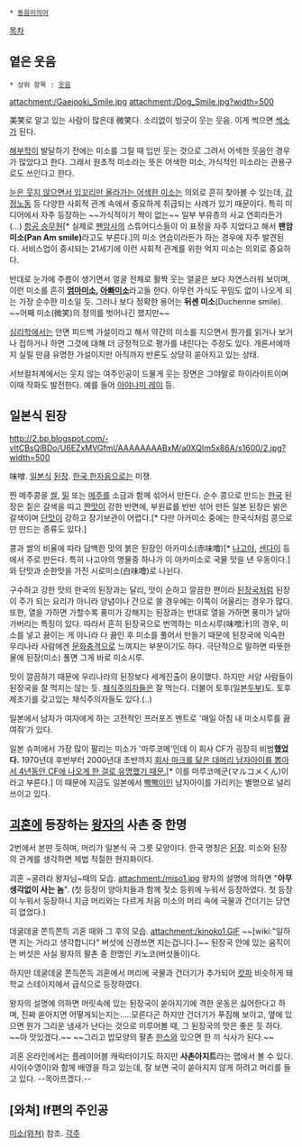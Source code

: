  * [[동음이의어]]

[[목차]]
== 옅은 웃음 ==
 * 상위 항목 : [[웃음]]

attachment:/Gaejooki_Smile.jpg
attachment:/Dog_Smile.jpg?width=500

美笑로 알고 있는 사람이 많은데 微笑다. 소리없이 빙긋이 웃는 웃음. 이게 썩으면 [[썩소]]가 된다.

[[해부학]]이 발달하기 전에는 미소를 그릴 때 입만 웃는 것으로 그려서 어색한 웃음인 경우가 많았다고 한다. 그래서 원초적 미소라는 뜻은 어색한 미소, 가식적인 미소라는 관용구로도 쓰인다고 한다.

[[세상에서 제일 어색한 사진|눈은 웃지 않으면서 입꼬리만 올라가는 어색한 미소]]는 의외로 흔히 찾아볼 수 있는데, [[감정노동]] 등 다양한 사회적 관계 속에서 중요하게 취급되는 사례가 있기 때문이다. 특히 미디어에서 자주 등장하는 ~~가식적이기 짝이 없는~~ 일부 부유층의 사교 연회라든가(…) [[항공 승무원]][* 실제로 [[팬암]]사의 스튜어디스들이 이 표정을 자주 지었다고 해서 '''팬암 미소(Pan Am smile)'''라고도 부른다.]의 미소 연습이라든가 하는 경우에 자주 발견된다. 서비스업이 중시되는 21세기에 이런 사회적 관계를 위한 억지 미소는 의외로 중요하다.

반대로 눈가에 주름이 생기면서 얼굴 전체로 활짝 웃는 얼굴은 보다 자연스러워 보이며, 이런 미소를 흔히 '''[[엄마]]미소, [[아빠]]미소'''라고들 한다. 아무런 가식도 꾸밈도 없이 나오게 되는 가장 순수한 미소일 듯. 그러나 보다 정확한 용어는 '''뒤셴 미소'''(Duchenne smile). ~~어째 미소(微笑)의 정의를 벗어나긴 했지만~~

[[심리학]]에서는 안면 피드백 가설이라고 해서 약간의 미소를 지으면서 뭔가를 읽거나 보거나 접하거나 하면 그것에 대해 더 긍정적으로 평가를 내린다는 주장도 있다. 개론서에까지 실릴 만큼 유명한 가설이지만 아직까지 반론도 상당히 쏟아지고 있는 상태.

서브컬처계에서는 웃지 않는 여주인공이 드물게 웃는 장면은 그야말로 하이라이트이며 이때 작화도 발전한다. 예를 들어 [[아야나미 레이]] 등.

== 일본식 된장 ==
http://2.bp.blogspot.com/-vItCBsQlBDo/U6EZxMVGfmI/AAAAAAAABxM/a0XQIm5x86A/s1600/2.jpg?width=500

味噌. [[일본]]식 [[된장]]. [[한국 한자음]]으로는 미쟁.

찐 메주콩을 [[쌀]], [[밀]] 또는 [[메주]]를 소금과 함께 섞어서 만든다. 순수 콩으로 만드는 [[한국]] 된장은 짙은 갈색을 띠고 [[짠맛]]이 강한 반면에, 부원료를 반반 섞어 만든 일본 된장은 밝은 갈색이며 [[단맛]]이 강하고 장기보관이 어렵다.[* 다만 아카미소 중에는 한국식처럼 콩으로만 만드는 종류도 있다.]

콩과 쌀의 비율에 따라 담백한 맛의 붉은 된장인 아카미소(赤味噲)[* [[나고야]], [[센다이]] 등에서 주로 만든다. 특히 나고야의 명물중 하나가 이 아카미소로 국물 맛을 낸 우동이다.]와 단맛과 순한맛을 가진 시로미소(白味噲)로 나뉜다.

구수하고 강한 맛의 한국의 된장과는 달리, 맛이 순하고 깔끔한 편이라 [[된장국]]처럼 된장이 주가 되는 요리가 아니라 양념이나 간으로 쓸 경우에는 이쪽이 어울리는 경우가 많다. 또한, 열을 가하면 가할수록 풍미가 강해지는 된장과는 반대로 열을 가하면 풍미가 날아가버리는 특징이 있다. 따라서 흔히 된장국으로 번역하는 미소시루(味噌汁)의 경우, 미소를 넣고 끓이는 게 아니라 다 끓인 후 미소를 풀어서 만들기 때문에 된장국에 익숙한 우리나라 사람에겐 [[문화충격]]으로 느껴지는 부분이기도 하다. 극단적으로 말하면 따뜻한 물에 된장(미소) 풀면 그게 바로 미소시루.

맛이 깔끔하기 때문에 우리나라의 된장보다 세계진출이 용이했다. 하지만 서양 사람들이 된장국을 잘 먹지는 않는 듯. [[채식주의]]자들은 잘 먹는다. 더불어 토후(일본[[두부]])도. 토후 제조기를 갖고있는 채식주의자들도 있다.(..)

일본에서 남자가 여자에게 하는 고전적인 프러포즈 멘트로 '매일 아침 내 미소시루를 끓여줘'가 있다.

일본 슈퍼에서 가장 많이 팔리는 미소가 '마루코메'인데 이 회사 CF가 굉장히 비범'''했었다.''' 1970년대 후반부터 2000년대 초반까지 [http://www.marukome.co.jp/marukome_omiso/character/ 회사 마크를 닮은 대머리 남자아이를 뽑아서 4년동안 CF에 나오게 한 걸로 유명했기 때문.][* 이를 마루코메군(マルコメくん)이라고 부른다.] 이 때문에 지금도 일본에서 [[빡빡이]]인 남자아이를 가리키는 별명으로 널리 쓰이고 있다.

== [[괴혼]]에 등장하는 [[왕자]]의 사촌 중 한명 ==
2번에서 본딴 듯하며, 머리가 일본식 국 그릇 모양이다. 한국 명칭은 [[된장]]. 미소와 된장의 관계를 생각하면 제법 적절한 현지화이다.

괴혼 ~굴려라 왕자님~때의 모습.
attachment:/miso1.jpg
왕자의 설명에 의하면 "'''아무 생각없이 사는 놈'''". (첫 등장이 양아치들과 함께 젖소 등위에 누워서 등장하였다. 첫 등장이 누워서 등장하니 지금 머리와는 다르게 처음 미소의 머리 속에 국물과 건더기는 당연히 없었다.)

데굴데굴 쫀득쫀득 괴혼 때와 그 후의 모습.
attachment:/kinoko1.GIF
~~[wiki:"일하면 지는 거라고 생각합니다" 버섯에 신경쓰면 지는겁니다.]~~
된장국 안에 있는 움직이는 버섯은 사실 왕자의 팔촌 중 한명인 키노코(버섯돌이)다.

하지만 데굴데굴 쫀득쫀득 괴혼에서 머리에 국물과 건더기가 추가되어 [[캇파]] 비슷하게 돼 학교 스테이지에서 급식으로 등장하였다.

왕자의 설명에 의하면 머릿속에 있는 된장국이 쏟아지기에 격한 운동은 싫어한다고 하며, 진짜 쏟아지면 어떻게되는지는.....모른다곤 하지만 건더기가 푸짐해 보이고, 옆에 있으면 뭔가 그리운 냄새가 난다는 것으로 미루어볼 때, 그 된장국의 맛은 좋은 듯 하다. ~~아 맛있겠다.~~ ~~그리고 밥모양의 팔촌 [[한스]]와 있으면 한 끼 식사가 된다.~~

괴혼 온라인에서는 플레이어블 캐릭터이기도 하지만 '''사촌아지트'''라는 맵에서 볼 수 있다. 샤이(수영이)와 함께 배영을 하고 있는데, 잘 보면 국이 쏟아지지 않게 하려고 머리를 들고 있다. --목아프겠다.--

== [와쳐] If편의 주인공 ==
[[미소(와쳐)]] 참조.
[[각주]]
